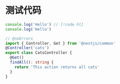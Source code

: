 # 测试代码

```ts filename='xxx.js' showLineNumbers
console.log('Hello') // [!code hl]
console.log('Hello')
```

```ts
// @noErrors
import { Controller, Get } from '@nestjs/common'
@Controller('cats')
export class CatsController {
  @Get()
  findAll(): string {
    return 'This action returns all cats'
  }
}
```
